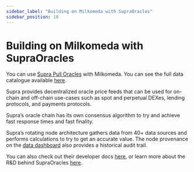 ```yaml
---
sidebar_label: "Building on Milkomeda with SupraOracles"
sidebar_position: 10
---
```



# Building on Milkomeda with SupraOracles

You can use [Supra Pull Oracles](https://supraoracles.com/docs/price-feeds/pull-model/) with Milkomeda. You can see the full data catalogue available [here](https://supraoracles.com/docs/price-feeds/data-feeds-catalog/).

Supra provides decentralized oracle price feeds that can be used for on-chain and off-chain use-cases such as spot and perpetual DEXes, lending protocols, and payments protocols.

Supra’s oracle chain has its own consensus algorithm to try and achieve fast response times and fast finality.

Supra’s rotating node architecture gathers data from 40+ data sources and performs calculations to try to get an accurate value. The node provenance on the [data dashboard](https://supraoracles.com/data) also provides a historical audit trail.

You can also check out their developer docs [here](https://supraoracles.com/docs/overview), or learn more about the R&D behind SupraOracles [here](https://supra.com/research). 
